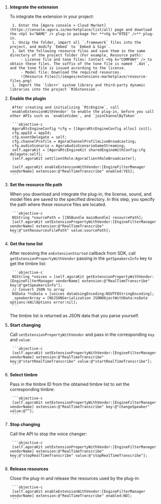 <PlatformWrapper platform="ios">
 
1. **Integrate the <Vg k="RTEE_DUB" /> extension**

    To integrate the extension in your project:

        1. Enter the [Agora console > Cloud Market](https://console.agora.io/marketplace/list/all) page and download the <Vpl k="NAME" /> plug-in package for **<Vg k="RTEE" />** plug-in.
        1. Unzip the folder, import all `.framework` files into the project, and modify `Embed` to `Embed & Sign`.
        1. Get the following resource files and save them in the same directory of the project folder (For example, Resource path):
            - License file and tone files: Contact <Vg k="COMPANY" /> to obtain these files. The suffix of the tone file is named `.dat`, and the tone file is issued according to the license.
            - Model file: Download the required resources.
            ![Resource Files](/images/extensions-marketplace/resource-files.png)
        1. Import the `libc++` system library and third-party dynamic libraries into the project `MJExtension`.

1. **Enable the plugin**

        After creating and initializing `RtcEngine`, call `enableExtensionWithVendor` to enable the plug-in, before you call other APIs such as `enableVideo`, and `joinChannelByToken`
        
        ```objective-c
        AgoraRtcEngineConfig *cfg = [[AgoraRtcEngineConfig alloc] init];
        cfg.appId = appId;
        cfg.eventDelegate = self;
        cfg.channelProfile = AgoraChannelProfileLiveBroadcasting;
        cfg.audioScenario = AgoraAudioScenarioGameStreaming;
        self.agoraKit = [AgoraRtcEngineKit sharedEngineWithConfig:cfg delegate:self];
        [self.agoraKit setClientRole:AgoraClientRoleBroadcaster];

        [self.agoraKit enableExtensionWithVendor:[EngineFilterManager vendorName] extension:@"RealTimeTranscribe" enabled:YES];
        ```

1. **Set the resource file path**

    When you download and integrate the plug-in, the license, sound, and model files are saved to the specified directory. In this step, you specify the path where these resource files are located.

        ```objective-c
        NSString *sourcePath = [[NSBundle mainBundle] resourcePath];
        [self.agoraKit setExtensionPropertyWithVendor:[EngineFilterManager vendorName] extension:@"RealTimeTranscribe" key:@"setResourcesFilePath" value:sourcePath];
        ```

1. **Get the tone list**

    After receiving the `onExtensionStarted` callback from <Vg k="COMPANY" /> SDK, call `getExtensionPropertyWithVendor` passing in the `getSpeakersInfo` key to get the timbre list:

        ```objective-c
        NSString *voices = [self.agoraKit getExtensionPropertyWithVendor:[EngineFilterManager vendorName] extension:@"RealTimeTranscribe" key:@"getSpeakersInfo"];
        // Convert JSON to array
        NSData *nsData = [voices dataUsingEncoding:NSUTF8StringEncoding];
        _speakerArray = [NSJSONSerialization JSONObjectWithData:nsData options:kNilOptions error:nil];
        ```

    The timbre list is returned as JSON data that you parse yourself.

1. **Start changing**

    Call `setExtensionPropertyWithVendor` and pass in the corresponding `key` and `value`:

        ```objective-c
        [self.agoraKit setExtensionPropertyWithVendor:[EngineFilterManager vendorName] extension:@"RealTimeTranscribe" key:@"startRealTimeTranscribe" value:@"startRealTimeTranscribe"];
        ```

1. **Select timbre**

    Pass in the timbre ID from the obtained timbre list to set the corresponding timbre:

        ```objective-c
        [self.agoraKit setExtensionPropertyWithVendor:[EngineFilterManager vendorName] extension:@"RealTimeTranscribe" key:@"changeSpeaker" value:@“”];
        ```

1. **Stop changing**

    Call the API to stop the voice changer:

        ```objective-c
        [self.agoraKit setExtensionPropertyWithVendor:[EngineFilterManager vendorName] extension:@"RealTimeTranscribe" key:@"stopRealTimeTranscribe" value:@"stopRealTimeTranscribe"];
        ```

1. **Release resources**

    Close the plug-in and release the resources used by the plug-in:

        ```objective-c
        [self.agoraKit enableExtensionWithVendor:[EngineFilterManager vendorName] extension:@"RealTimeTranscribe" enabled:NO];
        ```

</PlatformWrapper>